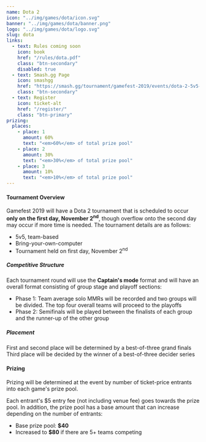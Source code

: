 ---
name: Dota 2
icon: "../img/games/dota/icon.svg"
banner: "../img/games/dota/banner.png"
logo: "../img/games/dota/logo.svg"
slug: dota
links:
  - text: Rules coming soon
    icon: book
    href: "/rules/dota.pdf"
    class: "btn-secondary"
    disabled: true
  - text: Smash.gg Page
    icon: smashgg
    href: "https://smash.gg/tournament/gamefest-2019/events/dota-2-5v5-byoc"
    class: "btn-secondary"
  - text: Register
    icon: ticket-alt
    href: "/register/"
    class: "btn-primary"
prizing:
  places:
    - place: 1
      amount: 60%
      text: "<em>60%</em> of total prize pool"
    - place: 2
      amount: 30%
      text: "<em>30%</em> of total prize pool"
    - place: 3
      amount: 10%
      text: "<em>10%</em> of total prize pool"
---

#### Tournament Overview

Gamefest 2019 will have a Dota 2 tournament that is scheduled to occur **only on the first day, November 2<sup>nd</sup>**, though overflow onto the second day may occur if more time is needed. The tournament details are as follows:

- 5v5, team-based
- Bring-your-own-computer
- Tournament held on first day, November 2<sup>nd</sup>

##### Competitive Structure

Each tournament round will use the **Captain's mode** format and will have an overall format consisting of group stage and playoff sections:

- Phase 1: Team average solo MMRs will be recorded and two groups will be divided. The top four overall teams will proceed to the playoffs
- Phase 2: Semifinals will be played between the finalists of each group and the runner-up of the other group

##### Placement

First and second place will be determined by a best-of-three grand finals
Third place will be decided by the winner of a best-of-three decider series

<Section>

#### Prizing

Prizing will be determined at the event by number of ticket-price entrants into each game's prize pool.

Each entrant's $5 entry fee (not including venue fee) goes towards the prize pool. In addition, the prize pool has a base amount that can increase depending on the number of entrants:

- Base prize pool: **$40**
- Increased to **$80** if there are 5+ teams competing

<Prizing prizing={props.prizing} /></Section>
